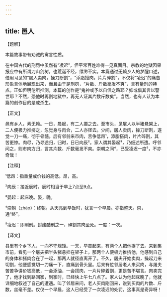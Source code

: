 ```yaml
---
---
---
```

title: 邑人
---




【题解】


本篇故事带有劝诫的寓言性质。

在中国古代的刑罚中虽然有“凌迟”，但平常百姓难得一见真面目。宗教的地狱因果报应中有所谓刀山剑树，也荒诞不经，缥缈不实。本篇通过无赖乡人的梦醒口述，借用习见的“屠人卖肉，操刀断割”，“添脂搭肉，片片碎割”，不仅将“凌迟”的痛苦形象具体地展现出来，而且由于是刑罚，“片数、斤数毫发不爽”，具有量刑的特点。正如但明伦所推测，本篇的创作是“鬼神或予以自信之路耶？抑或借其言以警世耶？不然，恐他时再割地狱中，再无人证其片数斤数矣”。当然，也有人认为本篇的创作目的是戒杀生。

【正文】

邑有乡人，素无赖。一日，晨起，有二人摄之去。至市头，见屠人以半猪悬架上，二人便极力推挤之，忽觉身与肉合，二人亦径去。少间，屠人卖肉，操刀断割，遂觉一刀一痛，彻于骨髓。后有邻翁来市肉，苦争低昂¹，添脂搭肉，片片碎割，其苦更惨。肉尽，乃寻途归，归时，日已向辰²。家人谓其晏起³，乃细述所遭。呼邻问之，则市肉方归，言其片数、斤数毫发不爽。崇朝之间⁴，已受凌迟一度⁵，不亦奇哉！





【注释】


¹低昂：指重量或价钱的高低。昂，高。

²向辰：接近辰时。辰时相当于早上7点至9点。

³晏起：起床晚。晏，晚。

⁴崇朝（zhāo）：终朝。从天亮到早饭时，犹言一个早晨。亦指整天。崇，通“终”。

⁵凌迟：即剐刑。封建酷刑之一，碎割其肉至死。一度：一次。





【译文】


县里有个乡下人，一向不守规矩。一天，早晨起来，有两个人把他捉了去。来到集市前，看见一个屠夫把半头猪悬挂在架子上，那两个人便极力推挤他，他感到自己的身体和猪肉合在了一起，那两人就径直离开了。不久，屠夫开始卖肉，操起刀来切割，他便感觉切一刀痛一下，直痛到骨头里。后来有位邻居老人来买肉，与屠夫苦苦争讲价钱高低，一会添油，一会搭肉，一片片碎着割，更是苦不堪言。肉卖完了，他才找到路回家，到家时，已经快上午七八点了。家人认为他起床晚了，他就详细地叙述了自己的遭遇。叫了邻居来问，老人买肉刚回来，说到买肉的片数、斤数，丝毫不差。仅仅一个早晨，这人已经受了一次凌迟的处罚，这事真是奇异呀！